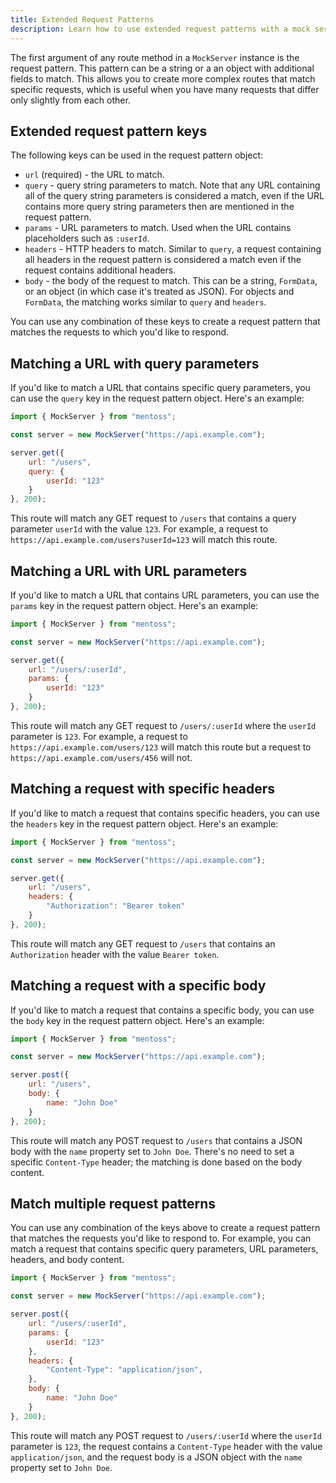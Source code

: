```yaml
---
title: Extended Request Patterns
description: Learn how to use extended request patterns with a mock server
---
```


The first argument of any route method in a `MockServer` instance is the request pattern. This pattern can be a string or a an object with additional fields to match. This allows you to create more complex routes that match specific requests, which is useful when you have many requests that differ only slightly from each other.

## Extended request pattern keys

The following keys can be used in the request pattern object:

* `url` (required) - the URL to match.
* `query` - query string parameters to match. Note that any URL containing all of the query string parameters is considered a match, even if the URL contains more query string parameters then are mentioned in the request pattern.
* `params` - URL parameters to match. Used when the URL contains placeholders such as `:userId`.
* `headers` - HTTP headers to match. Similar to `query`, a request containing all headers in the request pattern is considered a match even if the request contains additional headers.
* `body` - the body of the request to match. This can be a string, `FormData`, or an object (in which case it's treated as JSON). For objects and `FormData`, the matching works similar to `query` and `headers`.

You can use any combination of these keys to create a request pattern that matches the requests to which you'd like to respond.

## Matching a URL with query parameters

If you'd like to match a URL that contains specific query parameters, you can use the `query` key in the request pattern object. Here's an example:

```js
import { MockServer } from "mentoss";

const server = new MockServer("https://api.example.com");

server.get({
    url: "/users",
    query: {
        userId: "123"
    }
}, 200);
```

This route will match any GET request to `/users` that contains a query parameter `userId` with the value `123`. For example, a request to `https://api.example.com/users?userId=123` will match this route.

## Matching a URL with URL parameters

If you'd like to match a URL that contains URL parameters, you can use the `params` key in the request pattern object. Here's an example:

```js
import { MockServer } from "mentoss";

const server = new MockServer("https://api.example.com");

server.get({
    url: "/users/:userId",
    params: {
        userId: "123"
    }
}, 200);
```

This route will match any GET request to `/users/:userId` where the `userId` parameter is `123`. For example, a request to `https://api.example.com/users/123` will match this route but a request to `https://api.example.com/users/456` will not.

## Matching a request with specific headers

If you'd like to match a request that contains specific headers, you can use the `headers` key in the request pattern object. Here's an example:

```js
import { MockServer } from "mentoss";

const server = new MockServer("https://api.example.com");

server.get({
    url: "/users",
    headers: {
        "Authorization": "Bearer token"
    }
}, 200);
```

This route will match any GET request to `/users` that contains an `Authorization` header with the value `Bearer token`.

## Matching a request with a specific body

If you'd like to match a request that contains a specific body, you can use the `body` key in the request pattern object. Here's an example:

```js
import { MockServer } from "mentoss";

const server = new MockServer("https://api.example.com");

server.post({
    url: "/users",
    body: {
        name: "John Doe"
    }
}, 200);
```

This route will match any POST request to `/users` that contains a JSON body with the `name` property set to `John Doe`. There's no need to set a specific `Content-Type` header; the matching is done based on the body content.

## Match multiple request patterns

You can use any combination of the keys above to create a request pattern that matches the requests you'd like to respond to. For example, you can match a request that contains specific query parameters, URL parameters, headers, and body content.

```js
import { MockServer } from "mentoss";

const server = new MockServer("https://api.example.com");

server.post({
    url: "/users/:userId",
    params: {
        userId: "123"
    },
    headers: {
        "Content-Type": "application/json",
    },
    body: {
        name: "John Doe"
    }
}, 200);
```

This route will match any POST request to `/users/:userId` where the `userId` parameter is `123`, the request contains a `Content-Type` header with the value `application/json`, and the request body is a JSON object with the `name` property set to `John Doe`.
